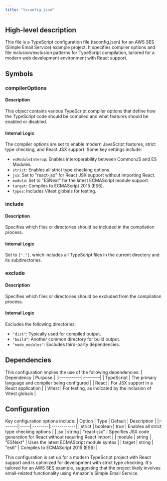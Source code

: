 ```yaml
---
title: "tsconfig.json"
---
```


## High-level description
This file is a TypeScript configuration file (tsconfig.json) for an AWS SES (Simple Email Service) example project. It specifies compiler options and file inclusion/exclusion patterns for TypeScript compilation, tailored for a modern web development environment with React support.

## Symbols

### compilerOptions
#### Description
This object contains various TypeScript compiler options that define how the TypeScript code should be compiled and what features should be enabled or disabled.

#### Internal Logic
The compiler options are set to enable modern JavaScript features, strict type checking, and React JSX support. Some key settings include:

- `esModuleInterop`: Enables interoperability between CommonJS and ES Modules.
- `strict`: Enables all strict type checking options.
- `jsx`: Set to "react-jsx" for React JSX support without importing React.
- `module`: Set to "ESNext" for the latest ECMAScript module support.
- `target`: Compiles to ECMAScript 2015 (ES6).
- `types`: Includes Vitest globals for testing.

### include
#### Description
Specifies which files or directories should be included in the compilation process.

#### Internal Logic
Set to `["."]`, which includes all TypeScript files in the current directory and its subdirectories.

### exclude
#### Description
Specifies which files or directories should be excluded from the compilation process.

#### Internal Logic
Excludes the following directories:
- `"dist"`: Typically used for compiled output.
- `"build"`: Another common directory for build output.
- `"node_modules"`: Excludes third-party dependencies.

## Dependencies
This configuration implies the use of the following dependencies:
| Dependency | Purpose |
|:-----------|:--------|
| TypeScript | The primary language and compiler being configured |
| React | For JSX support in a React application |
| Vitest | For testing, as indicated by the inclusion of Vitest globals |

## Configuration
Key configuration options include:
| Option | Type | Default | Description |
|:-------|:-----|:--------|:------------|
| strict | boolean | true | Enables all strict type checking options |
| jsx | string | "react-jsx" | Specifies JSX code generation for React without requiring React import |
| module | string | "ESNext" | Uses the latest ECMAScript module syntax |
| target | string | "es6" | Compiles to ECMAScript 2015 (ES6) |

This configuration is set up for a modern TypeScript project with React support and is optimized for development with strict type checking. It's tailored for an AWS SES example, suggesting that the project likely involves email-related functionality using Amazon's Simple Email Service.